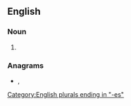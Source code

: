 ==English==

===Noun===
{{head|en|noun plural form}}

# {{plural of|biatch|lang=en}}

===Anagrams===
* {{l|en|icebaths}}, {{l|en|ice baths}}

[[Category:English plurals ending in "-es"]]